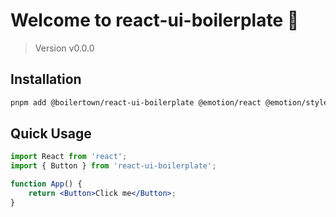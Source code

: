 
<Meta title="Overview/Introduction" />

# Welcome to react-ui-boilerplate 🎉

> Version v0.0.0

## Installation

```sh
pnpm add @boilertown/react-ui-boilerplate @emotion/react @emotion/styled
```

## Quick Usage

```jsx
import React from 'react';
import { Button } from 'react-ui-boilerplate';

function App() {
	return <Button>Click me</Button>;
}
```
